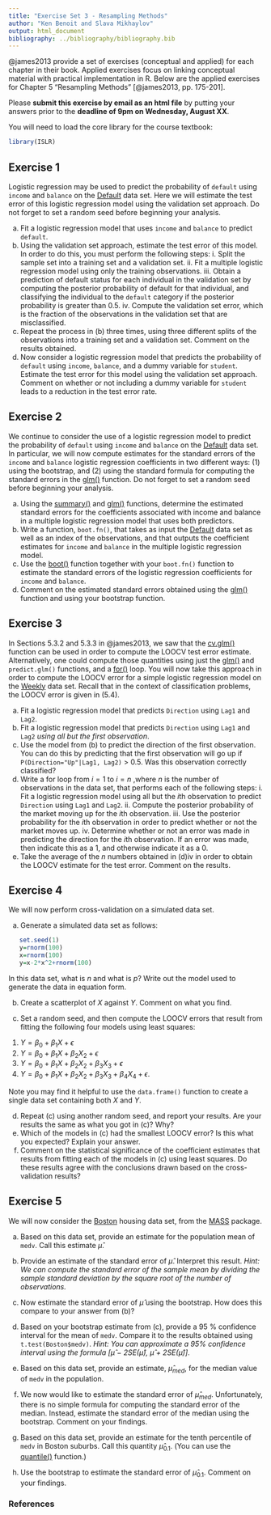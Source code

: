 ```yaml
---
title: "Exercise Set 3 - Resampling Methods"
author: "Ken Benoit and Slava Mikhaylov"
output: html_document
bibliography: ../bibliography/bibliography.bib
---
```


@james2013 provide a set of exercises (conceptual and applied) for each chapter in their book. Applied exercises focus on linking conceptual material with practical implementation in R. Below are the applied exercises for Chapter 5 "Resampling Methods" [@james2013, pp. 175-201].

Please **submit this exercise by email as an html file**  by putting your answers prior to the  **deadline of 9pm on Wednesday, August XX**. 

You will need to load the core library for the course textbook:
```r
library(ISLR)
```


## Exercise 1

Logistic regression may be used to predict the probability of `default` using `income` and `balance` on the [Default](http://bit.ly/1InG11P) data set. Here we will estimate the test error of this logistic regression model using the validation set approach. Do not forget to set a random seed before beginning your analysis.

   (a) Fit a logistic regression model that uses `income` and `balance` to predict `default`.
   (b) Using the validation set approach, estimate the test error of this model. In order to do this, you must perform the following steps:
     i. Split the sample set into a training set and a validation set.
     ii. Fit a multiple logistic regression model using only the training observations.
     iii. Obtain a prediction of default status for each individual in the validation set by computing the posterior probability of default for that individual, and classifying the individual to the `default` category if the posterior probability is greater than 0.5.
     iv. Compute the validation set error, which is the fraction of the observations in the validation set that are misclassified.
   (c) Repeat the process in (b) three times, using three different splits of the observations into a training set and a validation set. Comment on the results obtained.
   (d) Now consider a logistic regression model that predicts the probability of `default` using `income`, `balance`, and a dummy variable for `student`. Estimate the test error for this model using the validation set approach. Comment on whether or not including a dummy variable for `student` leads to a reduction in the test error rate.


## Exercise 2

We continue to consider the use of a logistic regression model to predict the probability of `default` using `income` and `balance` on the [Default](http://bit.ly/1InG11P) data set. In particular, we will now compute estimates for the standard errors of the `income` and `balance` logistic regression coefficients in two different ways: (1) using the bootstrap, and (2) using the standard formula for computing the standard errors in the [glm()](http://bit.ly/R_glm) function. Do not forget to set a random seed before beginning your analysis.

   (a) Using the [summary()](http://bit.ly/R_summary) and [glm()](http://bit.ly/R_glm) functions, determine the estimated standard errors for the coefficients associated with income and balance in a multiple logistic regression model that uses both predictors.
   (b) Write a function, `boot.fn()`, that takes as input the [Default](http://bit.ly/1InG11P) data set as well as an index of the observations, and that outputs the coefficient estimates for `income` and `balance` in the multiple logistic regression model.
   (c) Use the [boot()](http://bit.ly/R_boot) function together with your `boot.fn()` function to estimate the standard errors of the logistic regression coefficients for `income` and `balance`.
   (d) Comment on the estimated standard errors obtained using the [glm()](http://bit.ly/R_glm) function and using your bootstrap function.


## Exercise 3

In Sections 5.3.2 and 5.3.3 in @james2013, we saw that the [cv.glm()](http://bit.ly/R_cv_glm) function can be used in order to compute the LOOCV test error estimate. Alternatively, one could compute those quantities using just the [glm()](http://bit.ly/R_glm) and `predict.glm()` functions, and a [for()](http://bit.ly/R_Control) loop. You will now take this approach in order to compute the LOOCV error for a simple logistic regression model on the [Weekly](http://bit.ly/1g5T3JN) data set. Recall that in the context of classification problems, the LOOCV error is given in (5.4).

   (a) Fit a logistic regression model that predicts `Direction` using `Lag1` and `Lag2`.
   (b) Fit a logistic regression model that predicts `Direction` using `Lag1` and `Lag2` *using all but the first observation*.
   (c) Use the model from (b) to predict the direction of the first observation. You can do this by predicting that the first observation will go up if `P(Direction="Up"|Lag1, Lag2)` > 0.5. Was this observation correctly classified?
   (d) Write a for loop from $i=1$ to $i=n$ ,where $n$ is the number of observations in the data set, that performs each of the following steps:
    i. Fit a logistic regression model using all but the $i$th observation to predict `Direction` using `Lag1` and `Lag2`.
    ii. Compute the posterior probability of the market moving up for the $i$th observation.
    iii. Use the posterior probability for the $i$th observation in order to predict whether or not the market moves up.
    iv. Determine whether or not an error was made in predicting the direction for the $i$th observation. If an error was made, then indicate this as a 1, and otherwise indicate it as a 0.
   (e) Take the average of the $n$ numbers obtained in (d)iv in order to obtain the LOOCV estimate for the test error. Comment on the results.
   
## Exercise 4

We will now perform cross-validation on a simulated data set.

   (a) Generate a simulated data set as follows:
```R
   set.seed(1)
   y=rnorm(100)
   x=rnorm(100)
   y=x-2*x^2+rnorm(100)
```
In this data set, what is $n$ and what is $p$? Write out the model used to generate the data in equation form.

   (b) Create a scatterplot of $X$ against $Y$. Comment on what you find.
   
   (c) Set a random seed, and then compute the LOOCV errors that result from fitting the following four models using least squares:
   1. $Y = \beta_0 + \beta_1 X + \epsilon$
   2. $Y = \beta_0 + \beta_1 X + \beta_2 X_2 + \epsilon$
   3. $Y = \beta_0 + \beta_1 X + \beta_2 X_2 + \beta_3 X_3 + \epsilon$
   4. $Y = \beta_0 + \beta_1 X + \beta_2 X_2 + \beta_3 X_3 + \beta_4 X_4 + \epsilon$.

Note you may find it helpful to use the `data.frame()` function
to create a single data set containing both $X$ and $Y$.

   (d) Repeat (c) using another random seed, and report your results. Are your results the same as what you got in (c)? Why?
   (e) Which of the models in (c) had the smallest LOOCV error? Is this what you expected? Explain your answer.
   (f) Comment on the statistical significance of the coefficient estimates that results from fitting each of the models in (c) using least squares. Do these results agree with the conclusions drawn based on the cross-validation results?


## Exercise 5

We will now consider the [Boston](http://bit.ly/1M9I5Ro) housing data set, from the [MASS](http://bit.ly/1E6z7w6) package. 

(a) Based on this data set, provide an estimate for the population mean of `medv`. Call this estimate $\hat{\mu}$.
   
(b) Provide an estimate of the standard error of $\hat{\mu}$. Interpret this result.
*Hint: We can compute the standard error of the sample mean by dividing the sample standard deviation by the square root of the number of observations.*
   
(c) Now estimate the standard error of $\hat{\mu}$ using the bootstrap. How does this compare to your answer from (b)?
   
(d) Based on your bootstrap estimate from (c), provide a 95 % confidence interval for the mean of `medv`. Compare it to the results obtained using `t.test(Boston$medv)`.
*Hint: You can approximate a 95% confidence interval using the formula [$\hat{\mu}$ − 2SE($\hat{\mu}$), $\hat{\mu}$ + 2SE($\hat{\mu}$)]*.
   
(e) Based on this data set, provide an estimate, $\hat{\mu}_{med}$, for the median value of `medv` in the population.
   
(f) We now would like to estimate the standard error of $\hat{\mu}_{med}$. Unfortunately, there is no simple formula for computing the standard error of the median. Instead, estimate the standard error of the median using the bootstrap. Comment on your findings.
   
(g) Based on this data set, provide an estimate for the tenth percentile of `medv` in Boston suburbs. Call this quantity $\hat{\mu}_{0.1}$. (You can use the [quantile()](http://bit.ly/1T07A6y) function.)

(h) Use the bootstrap to estimate the standard error of $\hat{\mu}_{0.1}$. Comment on your findings.




   
   
### References
